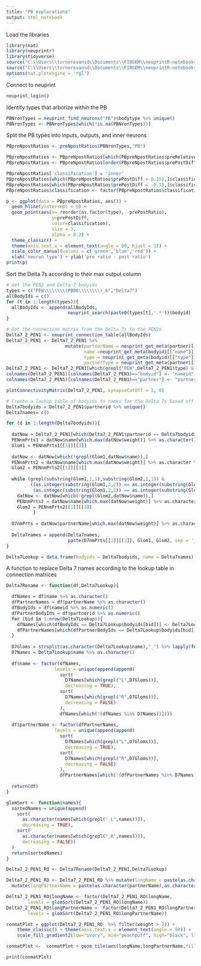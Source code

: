 ```yaml
---
title: "PB explorations"
output: html_notebook
---
```


Load the libraries
```r
library(nat)
library(neuprintr)
library(tidyverse)
source("C:\\Users\\turnerevansd\\Documents\\FIBSEM\\neuprintR-notebooks\\pathways.R")
source("C:\\Users\\turnerevansd\\Documents\\FIBSEM\\neuprintR-notebooks\\visualizeConnectivityTables.R")
options(nat.plotengine = 'rgl')
```

Connect to neuprint
```r
neuprint_login()
```

Identify types that arborize within the PB
```r
PBNronTypes = neuprint_find_neurons("PB")$bodytype %>% unique()
PBNronTypes <- PBNronTypes[which(!is.na(PBNronTypes))]
```

Split the PB types into inputs, outputs, and inner neurons
```r
PBpreNpostRatios <- preNpostRatios(PBNronTypes,"PB")

PBpreNpostRatios <- PBpreNpostRatios[which(PBpreNpostRatios$preRelative > 0.02 | PBpreNpostRatios$postRelative > 0.02),]
PBpreNpostRatios <- PBpreNpostRatios[order(PBpreNpostRatios$prePostDiff),]

PBpreNpostRatios['classification'] = 'inner'
PBpreNpostRatios[which(PBpreNpostRatios$prePostDiff > 0.15),]$classification = 'input'
PBpreNpostRatios[which(PBpreNpostRatios$prePostDiff < -0.1),]$classification = 'output'
PBpreNpostRatios$classification <- factor(PBpreNpostRatios$classification, levels = c('input','inner','output'))

p <- ggplot(data = PBpreNpostRatios, aes()) + 
  geom_hline(yintercept = 0) +
  geom_point(aes(x= reorder(as.factor(type), -prePostRatio),
                 y=prePostDiff,
                 color=classification),
                 size = 3,
                 alpha = 0.2) +
  theme_classic() +
  theme(axis.text.x = element_text(angle = 90, hjust = 1)) +
  scale_color_manual(values = c('green','blue','red')) +
  xlab('neuron type') + ylab('pre ratio - post ratio')
print(p)
```

Sort the Delta 7s according to their max output column
```r
# Get the PEN2 and Delta 7 bodyids
types = c("PEN\\\\\\\\(PB06\\\\\\\\)_b","Delta7")
allBodyIds = c()
for (t in 1:length(types)){
  allBodyIds <- append(allBodyIds,
                       neuprint_search(paste0(types[t],'.*'))$bodyid)
}

# Get the connection matrix from the Delta 7s to the PEN2s
Delta7_2_PEN1 <- neuprint_connection_table(allBodyIds)
Delta7_2_PEN1 <- Delta7_2_PEN1 %>%
                      mutate(partnerName = neuprint_get_meta(partner)[["name"]],
                             name =neuprint_get_meta(bodyid)[["name"]],
                             type = neuprint_get_meta(bodyid)[["type"]],
                             partnerType = neuprint_get_meta(partner)[["type"]])  
Delta7_2_PEN1 <- Delta7_2_PEN1[which(grepl("PEN",Delta7_2_PEN1$type) & grepl("Delta7",Delta7_2_PEN1$partnerType)),]
colnames(Delta7_2_PEN1)[colnames(Delta7_2_PEN1)=="bodyid"] <- "nameid"
colnames(Delta7_2_PEN1)[colnames(Delta7_2_PEN1)=="partner"] <- "partnerid"

plotConnectivityMatrix(Delta7_2_PEN1, synapseCutOff = 1, 0)

# Create a lookup table of bodyids to names for the Delta 7s based off of where they strongly output to the PEN2s
Delta7bodyids = Delta7_2_PEN1$partnerid %>% unique()
Delta7names= c()

for (d in 1:length(Delta7bodyids)){
  
  datNow = Delta7_2_PEN1[which(Delta7_2_PEN1$partnerid == Delta7bodyids[d]),]
  PENnmPrts1 = datNow$name[which.max(datNow$weight)] %>% as.character() %>% strsplit('_')
  Glom1 = PENnmPrts1[[1]][[3]]
  
  datNow <- datNow[which(!grepl(Glom1,datNow$name)),]
  PENnmPrts2 = datNow$name[which.max(datNow$weight)] %>% as.character %>% strsplit('_')
  Glom2 = PENnmPrts2[[1]][[3]]
  
  while (grepl(substring(Glom1,1,1),substring(Glom2,1,1)) &
         ((as.integer(substring(Glom1,2,2)) == as.integer(substring(Glom2,2,2))+1)|
          (as.integer(substring(Glom1,2,2)) == as.integer(substring(Glom2,2,2))-1))) {
    datNow <- datNow[which(!grepl(Glom2,datNow$name)),]
    PENnmPrts2 = datNow$name[which.max(datNow$weight)] %>% as.character %>% strsplit('_')
    Glom2 = PENnmPrts2[[1]][[3]]
          }
  
  D7nmPrts = datNow$partnerName[which.max(datNow$weight)] %>% as.character() %>% strsplit('_')
  
  Delta7names = append(Delta7names,
                       paste(D7nmPrts[[1]][[1]], Glom1, Glom2, sep = '_'))
}

Delta7Lookup = data.frame(bodyids = Delta7bodyids, name = Delta7names)

```

A function to replace Delta 7 names according to the lookup table in connection matrices
```r

Delta7Rename <- function(df,Delta7Lookup){

  dfNames = df$name %>% as.character()
  dfPartnerNames = df$partnerName %>% as.character()
  dfBodyIds = df$nameid %>% as.numeric()
  dfPartnerBodyIds = df$partnerid %>% as.numeric()
  for (bid in 1:nrow(Delta7Lookup)){
    dfNames[which(dfBodyIds == Delta7Lookup$bodyids[bid])] <- Delta7Lookup$name[bid] %>% as.character()
    dfPartnerNames[which(dfPartnerBodyIds == Delta7Lookup$bodyids[bid])] <- Delta7Lookup$name[bid] %>% as.character()
  }
  
  D7Gloms = strsplit(as.character(Delta7Lookup$name),"_") %>% lapply(function(x){x[3]}) %>% unlist()
  D7Names = Delta7Lookup$name %>% as.character()
  
  df$name <- factor(dfNames,
                  levels = unique(append(append(
                    sort(
                      D7Names[which(grepl("L",D7Gloms))],
                      decreasing = TRUE),
                    sort(
                      D7Names[which(grepl("R",D7Gloms))],
                      decreasing = FALSE)
                    ),
                    dfNames[which(!(dfNames %in% D7Names))])))
  
  df$partnerName <- factor(dfPartnerNames,
                  levels = unique(append(append(
                    sort(
                      D7Names[which(grepl("L",D7Gloms))],
                      decreasing = TRUE),
                    sort(
                      D7Names[which(grepl("R",D7Gloms))],
                      decreasing = FALSE)
                    ),
                    dfPartnerNames[which(!(dfPartnerNames %in% D7Names))])))
  
  return(df)
}
```

```r

glomSort <- function(names){
  sortedNames = unique(append(
    sort(
      as.character(names[which(grepl("_L",names))]),
      decreasing = TRUE),
    sort(
      as.character(names[which(grepl("_R",names))]),
      decreasing = FALSE))
  )
  return(sortedNames)
}

```

```r
Delta7_2_PEN1_RO <- Delta7Rename(Delta7_2_PEN1,Delta7Lookup)

Delta7_2_PEN1_RO <- Delta7_2_PEN1_RO %>% mutate(longName = paste(as.character(name),as.character(nameid),sep='-')) %>%
  mutate(longPartnerName = paste(as.character(partnerName),as.character(partnerid),sep='-'))

Delta7_2_PEN1_RO$longName <- factor(Delta7_2_PEN1_RO$longName,
        levels = glomSort(Delta7_2_PEN1_RO$longName))
Delta7_2_PEN1_RO$longPartnerName <- factor(Delta7_2_PEN1_RO$longPartnerName,
        levels = glomSort(Delta7_2_PEN1_RO$longPartnerName))

conmatPlot = ggplot(Delta7_2_PEN1_RO  %>% filter(weight > 2)) + 
    theme_classic() + theme(axis.text.x = element_text(angle = 90)) +
    scale_fill_gradient2(low="ivory", mid="peachpuff", high="black", limits=c(0,max(Delta7_2_PEN1_RO$weight)))

conmatPlot <-  conmatPlot + geom_tile(aes(longName,longPartnerName,fill=weight))

print(conmatPlot)
```

